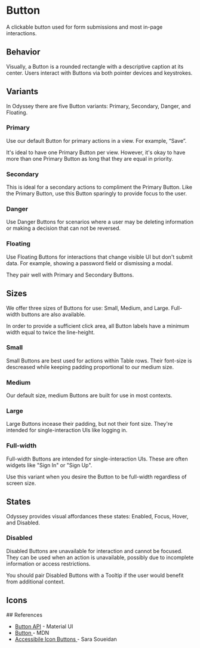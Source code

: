 
<Meta anchor />

# Button

A clickable button used for form submissions and most in-page interactions.

## Behavior

Visually, a Button is a rounded rectangle with a descriptive caption at its center. Users interact with Buttons via both pointer devices and keystrokes.

## Variants

In Odyssey there are five Button variants: Primary, Secondary, Danger, and Floating.

### Primary

Use our default Button for primary actions in a view. For example, “Save”.

It's ideal to have one Primary Button per view. However, it's okay to have more than one Primary Button as long that they are equal in priority.

<Canvas>
  <Story id="mui-components-button--button-primary" />
</Canvas>

### Secondary

This is ideal for a secondary actions to compliment the Primary Button. Like the Primary Button, use this Button sparingly to provide focus to the user.

<Canvas>
  <Story id="mui-components-button--button-secondary" />
</Canvas>

### Danger

Use Danger Buttons for scenarios where a user may be deleting information or making a decision that can not be reversed.

<Canvas>
  <Story id="mui-components-button--button-danger" />
</Canvas>

### Floating

Use Floating Buttons for interactions that change visible UI but don't submit data. For example, showing a password field or dismissing a modal.

They pair well with Primary and Secondary Buttons.

<Canvas>
  <Story id="mui-components-button--button-floating" />
</Canvas>

## Sizes

We offer three sizes of Buttons for use: Small, Medium, and Large. Full-width buttons are also available.

In order to provide a sufficient click area, all Button labels have a minimum width equal to twice the line-height.

### Small

Small Buttons are best used for actions within Table rows. Their font-size is descreased while keeping padding proportional to our medium size.

<Canvas>
  <Story id="mui-components-button--button-small" />
</Canvas>

### Medium

Our default size, medium Buttons are built for use in most contexts.

<Canvas>
  <Story id="mui-components-button--button-medium" />
</Canvas>

### Large

Large Buttons incease their padding, but not their font size. They're intended for single-interaction UIs like logging in.

<Canvas>
  <Story id="mui-components-button--button-large" />
</Canvas>

### Full-width

Full-width Buttons are intended for single-interaction UIs. These are often widgets like "Sign In" or "Sign Up".

Use this variant when you desire the Button to be full-width regardless of screen size.

<Canvas>
  <Story id="mui-components-button--button-full-width" />
</Canvas>

## States

Odyssey provides visual affordances these states: Enabled, Focus, Hover, and Disabled.

### Disabled

Disabled Buttons are unavailable for interaction and cannot be focused. They can be used when an action is unavailable, possibly due to incomplete information or access restrictions.

You should pair Disabled Buttons with a Tooltip if the user would benefit from additional context.

<Canvas>
  <Story id="mui-components-button--button-primary-disabled" />
</Canvas>

## Icons

<Canvas>
  <Story id="mui-components-button--button-with-icon" />
</Canvas>

<Canvas>
  <Story id="mui-components-button--icon-only" />
</Canvas>
## References

- <a href="https://mui.com/material-ui/api/button/">Button API</a> - Material UI
- <a href="https://developer.mozilla.org/en-US/docs/Web/HTML/Element/button">
    Button
  </a> - MDN
- <a href="https://www.sarasoueidan.com/blog/accessible-icon-buttons/">
    Accessibile Icon Buttons
  </a> - Sara Soueidan

